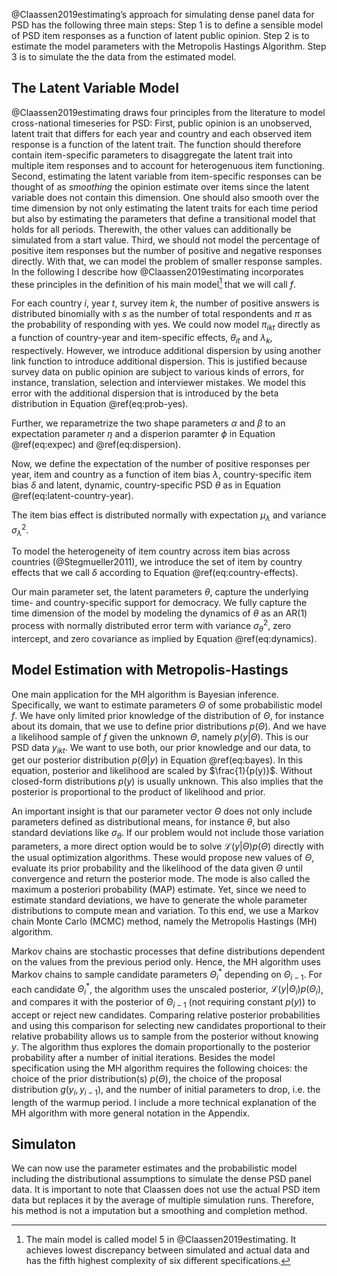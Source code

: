 @Claassen2019estimating's approach for simulating dense panel data for PSD has the following three main steps: Step 1 is to define a sensible model of PSD item responses as a function of latent public opinion. Step 2 is to estimate the model parameters with the Metropolis Hastings Algorithm. Step 3 is to simulate the the data from the estimated model.

## The Latent Variable Model

@Claassen2019estimating draws four principles from the literature to model cross-national timeseries for PSD: First, public opinion is an unobserved, latent trait that differs for each year and country and each observed item response is a function of the latent trait. The function should therefore contain item-specific parameters to disaggregate the latent trait into multiple item responses and to account for heterogenuous item functioning. Second, estimating the latent variable from item-specific responses can be thought of as *smoothing* the opinion estimate over items since the latent variable does not contain this dimension. One should also smooth over the time dimension by not only estimating the latent traits for each time period but also by estimating the parameters that define a transitional model that holds for all periods. Therewith, the other values can additionally be simulated from a start value. Third, we should not model the percentage of positive item responses but the number of positive and negative responses directly. With that, we can model the problem of smaller response samples. In the following I describe how @Claassen2019estimating incorporates these principles in the definition of his main model^[The main model is called model 5 in @Claassen2019estimating. It achieves lowest discrepancy between simulated and actual data and has the fifth highest complexity of six different specifications.] that we will call $f$.\newline


\noindent
For each country $i$, year $t$, survey item $k$, the number of positive answers is distributed binomially with $s$ as the number of total respondents and $\pi$ as the probability of responding with yes.
\begin{equation}
(\#eq:num-resp)
y_{ikt} \sim \text{Binomial}(s_{ikt}, \pi_{ikt})
\end{equation}
We could now model $\pi_{ikt}$ directly as a function of country-year and item-specific effects, $\theta_{it}$ and $\lambda_k$, respectively. However, we introduce additional dispersion by using another link function to introduce additional dispersion. This is justified because survey data on public opinion are subject to various kinds of errors, for instance, translation, selection and interviewer mistakes. We model this error with the additional dispersion that is introduced by the beta distribution in Equation \@ref(eq:prob-yes).

\begin{equation}
(\#eq:prob-yes)
\pi_{ikt} \sim \text{Beta}(\alpha_{ikt}, \pi_{ikt})
\end{equation}

\noindent
Further, we reparametrize the two shape parameters $\alpha$ and $\beta$ to an expectation parameter $\eta$ and a disperion paramter $\phi$ in Equation \@ref(eq:expec) and \@ref(eq:dispersion).

\begin{equation}
(\#eq:expec)
\alpha_{ikt} = \phi \eta_{ikt}
\end{equation}

\begin{equation}
(\#eq:dispersion)
\beta_{ikt} = \phi (1 - \eta_{ikt})
\end{equation}

\noindent
Now, we define the expectation of the number of positive responses per year, item and country as a function of item bias $\lambda$, country-specific item bias $\delta$ and latent, dynamic, country-specific PSD $\theta$ as in Equation \@ref(eq:latent-country-year).

\begin{equation}
(\#eq:latent-country-year)
\eta_{ikt} = \text{logit}^{-1}(\lambda_k + \delta_{ik} + \theta_{it})
\end{equation}

\noindent
The item bias effect is distributed normally with expectation $\mu_{\lambda}$ and variance $\sigma_{\lambda}^2$. 

\begin{equation}
(\#eq:item-intercept)
\lambda_k = \mathcal{N}(\mu_{\lambda}, \sigma_{\lambda}^2)
\end{equation}

\noindent
To model the heterogeneity of item country across item bias across countries (@Stegmueller2011), we introduce the set of item by country effects that we call $\delta$ according to Equation \@ref(eq:country-effects).

\begin{equation}
(\#eq:country-effects)
\delta_k = \mathcal{N}(0, \sigma_{\delta}^2)
\end{equation}

\noindent
Our main parameter set, the latent parameters $\theta$, capture the underlying time- and country-specific support for democracy. We fully capture the time dimension of the model by modeling the dynamics of $\theta$ as an AR(1) process with normally distributed error term with variance $\sigma_{\theta}^2$, zero intercept, and zero covariance as implied by Equation \@ref(eq:dynamics).

\begin{equation}
(\#eq:dynamics)
\theta_{it} = \mathcal{N}(\theta_{i,t-1}, \sigma_{\theta}^2)
\end{equation}

## Model Estimation with Metropolis-Hastings

One main application for the MH algorithm is Bayesian inference. Specifically, we want to estimate parameters $\Theta$ of some probabilistic model $f$. We have only limited prior knowledge of the distribution of $\Theta$, for instance about its domain, that we use to define prior distributions $p(\Theta)$. And we have a likelihood sample of $f$ given the unknown $\Theta$, namely $p(y|\Theta)$. This is our PSD data $y_{ikt}$. We want to use both, our prior knowledge and our data, to get our posterior distribution $p(\Theta|y)$ in Equation \@ref(eq:bayes). In this equation, posterior and likelihood are scaled by $\frac{1}{p(y)}$. Without closed-form distributions $p(y)$ is usually unknown. This also implies that the posterior is proportional to the product of likelihood and prior.

\begin{equation}
(\#eq:bayes)
p(\Theta|y) = \frac{\mathcal{L}(y|\Theta)p(\Theta)}{p(y)} \propto \mathcal{L}(y|\Theta)p(\Theta)
\end{equation}

\noindent
An important insight is that our parameter vector $\Theta$ does not only include
parameters defined as distributional means, for instance $\theta$, but also
standard deviations like $\sigma_{\theta}$. If our problem would not include those
variation parameters, a more direct option would be to solve $\mathcal{L}(y|\Theta)p(\Theta)$ directly with the usual optimization algorithms. These would
propose new values of $\Theta$, evaluate its prior probability and the likelihood of
the data given $\Theta$ until convergence and return the posterior mode. The mode is also called the maximum a posteriori probability (MAP) estimate. Yet, since we need to estimate standard deviations, 
we have to generate the whole parameter distributions to compute mean and variation. To this end, we use a Markov chain Monte Carlo (MCMC) method, namely the Metropolis Hastings (MH) algorithm.

Markov chains are stochastic processes that define distributions dependent on the values from the previous period only. Hence, the MH algorithm uses Markov chains to sample candidate parameters $\Theta_i^*$ depending on $\Theta_{i-1}$. For each candidate $\Theta_i^*$, the algorithm uses the unscaled posterior, $\mathcal{L}(y|\Theta_i)p(\Theta_i)$, and compares it with the posterior of $\Theta_{i-1}$ (not requiring constant $p(y)$) to accept or reject new candidates. Comparing relative posterior probabilities and using this comparison for selecting new candidates proportional to their relative probability allows us to sample from the posterior without knowing $y$. The algorithm thus explores the domain proportionally to the posterior probability after a number of initial iterations. Besides the model specification using the MH algorithm requires the following choices: the choice of the prior distribution(s) $p(\Theta)$, the choice of the proposal distribution $g(y_i, y_{i-1})$, and the number of initial parameters to drop, i.e. the length of the warmup period. I include a more technical explanation of the MH algorithm with more general notation in the Appendix.

## Simulaton

We can now use the parameter estimates and the probabilistic model including the distributional assumptions to simulate the dense PSD panel data. It is important to note that Claassen does not use the actual PSD item data but replaces it by the average of multiple simulation runs. Therefore, his method is not a imputation but a smoothing and completion method.
